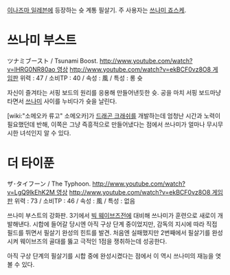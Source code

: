 [[이나즈마 일레븐]]에 등장하는 슛 계통 필살기. 주 사용자는 [[쓰나미 죠스케]].
= 쓰나미 부스트 =
ツナミブースト / Tsunami Boost. [[http://www.youtube.com/watch?v=lHRG0NR80ao 영상]] [[http://www.youtube.com/watch?v=ekBCF0vz8O8 게임판]]
위력 : 47 / 소비TP : 40 / 속성 : 風 / 특성 : 롱 슛

자신이 즐겨타는 서핑 보드의 원리를 응용해 만들어낸듯한 슛. 공을 마치 서핑 보드마냥 타면서 [[쓰나미]] 사이를 누비다가 슛을 날린다.

[wiki:"소메오카 류고" 소메오카]가 [[드래곤 크래쉬]]를 개발하는데 엄청난 시간과 노력이 필요했던데 반해, 이쪽은 그냥 즉흥적으로 만들어냈다는 점에서 쓰나미가 얼마나 무시무시한 녀석인지 알 수 있다.

= 더 타이푼 =
ザ･タイフーン / The Typhoon. [[http://www.youtube.com/watch?v=LgQ9lkEhK2M 영상]] [[http://www.youtube.com/watch?v=ekBCF0vz8O8 게임판]]
위력 : 73 / 소비TP : 46 / 속성 : 風 / 특성 : 없음

쓰나미 부스트의 강화판. 3기에서 [[빅 웨이브즈]]전에 대비해 쓰나미가 훈련으로 새로이 개발해낸다. 시합에 들어갈 당시엔 아직 구상 단계 중이었지만, 감독의 지시에 따라 직접 필드를 뛰면서 필살기 완성의 힌트를 발견. 처음엔 실패했지만 2번째에서 필살기를 완성시켜 웨이브즈의 골대를 뚫고 극적인 1점을 쟁취하는데 성공한다.

아직 구상 단계의 필살기를 시합 중에 완성시켰다는 점에서 이 역시 쓰나미의 재능을 엿볼 수 있다.
